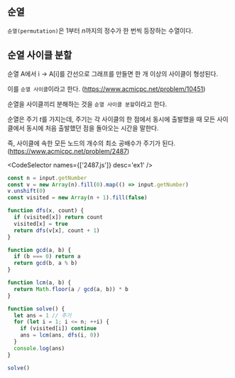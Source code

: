 
## 순열

`순열(permutation)`은 1부터 $n$까지의 정수가 한 번씩 등장하는 수열이다.

## 순열 사이클 분할

순열 A에서 i -> A[i]를 간선으로 그래프를 만들면 한 개 이상의 사이클이 형성된다.

이를 `순열 사이클`이라고 한다. (https://www.acmicpc.net/problem/10451)

순열을 사이클끼리 분해하는 것을 `순열 사이클 분할`이라고 한다.

순열은 주기 $t$를 가지는데, 주기는 각 사이클의 한 점에서 동시에 출발했을 때 모든 사이클에서 동시에 처음 출발했던 점을 돌아오는 시간을 말한다.

즉, 사이클에 속한 모든 노드의 개수의 최소 공배수가 주기가 된다. (https://www.acmicpc.net/problem/2487)

<CodeSelector names={['2487.js']} desc='ex1' />

```js
const n = input.getNumber
const v = new Array(n).fill(0).map(() => input.getNumber)
v.unshift(0)
const visited = new Array(n + 1).fill(false)

function dfs(x, count) {
  if (visited[x]) return count
  visited[x] = true
  return dfs(v[x], count + 1)
}

function gcd(a, b) {
  if (b === 0) return a
  return gcd(b, a % b)
}

function lcm(a, b) {
  return Math.floor(a / gcd(a, b)) * b
}

function solve() {
  let ans = 1 // 주기
  for (let i = 1; i <= n; ++i) {
    if (visited[i]) continue
    ans = lcm(ans, dfs(i, 0))
  }
  console.log(ans)
}

solve()
```
